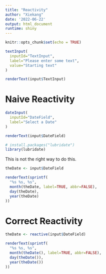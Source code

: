 ```yaml
---
title: "Reactivity"
author: "Xiekang"
date: '2022-06-22'
output: html_document
runtime: shiny
---
```


```r
knitr::opts_chunk$set(echo = TRUE)
```

```r
textInput(
  inputId="TextInput",
  label="Please enter some text",
  value="Starting text"
)
```

```r
renderText(input$TextInput)
```

# Naive Reactivity

```r
dateInput(
  inputId="DateField",
  label="Select a Date"
)

renderText(input$DateField)
```

```r
# install.packages("lubridate")
library(lubridate)
```

This is not the right way to do this.
```r
theDate <- input$DateField

renderText(sprintf(
  "%s %s, %s",
  month(theDate, label=TRUE, abbr=FALSE),
  day(theDate),
  year(theDate)
))
```

# Correct Reactivity

```r
theDate <- reactive(input$DateField)

renderText(sprintf(
  "%s %s, %s",
  month(theDate(), label=TRUE, abbr=FALSE),
  day(theDate()),
  year(theDate())
))
```